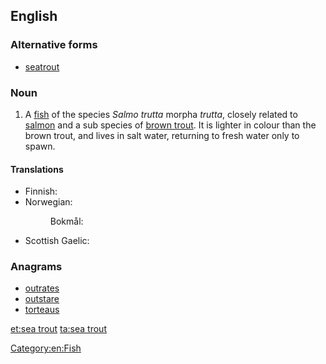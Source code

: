 ==English==

===Alternative forms===
* [[seatrout]]

===Noun===
{{en-noun|sg=[[sea]] [[trout]]}}

# A [[fish]] of the species ''Salmo trutta'' morpha ''trutta'', closely related to [[salmon]] and a sub species of [[brown trout]].  It is lighter in colour than the brown trout, and lives in salt water, returning to fresh water only to spawn.

====Translations====
{{trans-top|''Salmo trutta'' morpha ''trutta''}}
* Finnish: {{t|fi|meritaimen}}
* Norwegian: {{t-|no|sjøaure}}
*: Bokmål: {{t|no|sjøørret}}
{{trans-mid}}
* Scottish Gaelic: {{t|gd|gealag|f}}
{{trans-bottom}}

===Anagrams===
* [[outrates#English|outrates]]
* [[outstare#English|outstare]]
* [[torteaus#English|torteaus]]

[[Category:en:Fish]]

[[et:sea trout]]
[[ta:sea trout]]